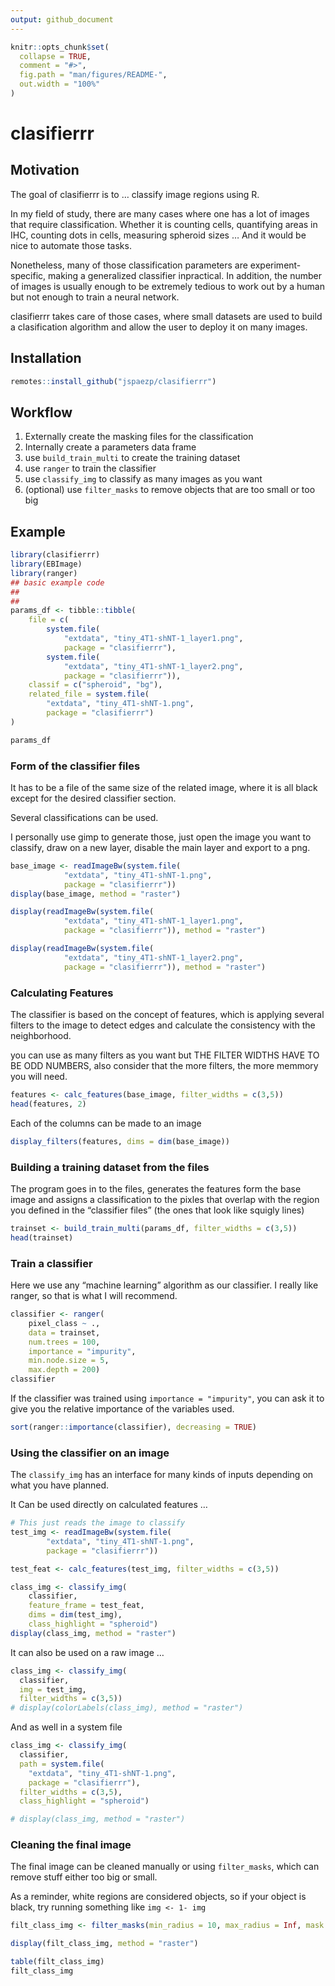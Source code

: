 ```yaml
---
output: github_document
---
```


<!-- README.md is generated from README.Rmd. Please edit that file -->

```r
knitr::opts_chunk$set(
  collapse = TRUE,
  comment = "#>",
  fig.path = "man/figures/README-",
  out.width = "100%"
)
```

# clasifierrr

<!-- badges: start -->
<!-- badges: end -->

## Motivation

The goal of clasifierrr is to ... classify image regions using R.

In my field of study, there are many cases where one has a lot of images that
require classification. Whether it is counting cells, quantifying areas in IHC, 
counting dots in cells, measuring spheroid sizes ... And it would be nice to 
automate those tasks.

Nonetheless, many of those classification parameters are experiment-specific,
making a generalized classifier inpractical. In addition, the number of images
is usually enough to be extremely tedious to work out by a human but not enough
to train a neural network.

clasifierrr takes care of those cases, where small datasets are used to build
a clasification algorithm and allow the user to deploy it on many images.


## Installation

``` r
remotes::install_github("jspaezp/clasifierrr")
```

## Workflow

1. Externally create the masking files for the classification
1. Internally create a parameters data frame
1. use `build_train_multi` to create the training dataset
1. use `ranger` to train the classifier
1. use `classify_img` to classify as many images as you want
1. (optional) use `filter_masks` to remove objects that are too small or too big

## Example

```r
library(clasifierrr)
library(EBImage)
library(ranger)
## basic example code
## 
## 
params_df <- tibble::tibble(
    file = c(
        system.file(
            "extdata", "tiny_4T1-shNT-1_layer1.png",
            package = "clasifierrr"),
        system.file(
            "extdata", "tiny_4T1-shNT-1_layer2.png",
            package = "clasifierrr")),
    classif = c("spheroid", "bg"),
    related_file = system.file(
        "extdata", "tiny_4T1-shNT-1.png",
        package = "clasifierrr")
)

params_df
```

### Form of the classifier files

It has to be a file of the same size of the related image, where it is all black
except for the desired classifier section.

Several classifications can be used.

I personally use gimp to generate those, just open the image you want to 
classify, draw on a new layer, disable the main layer and export to a png.

```r
base_image <- readImageBw(system.file(
            "extdata", "tiny_4T1-shNT-1.png",
            package = "clasifierrr"))
display(base_image, method = "raster")

display(readImageBw(system.file(
            "extdata", "tiny_4T1-shNT-1_layer1.png",
            package = "clasifierrr")), method = "raster")

display(readImageBw(system.file(
            "extdata", "tiny_4T1-shNT-1_layer2.png",
            package = "clasifierrr")), method = "raster")

```


### Calculating Features

The classifier is based on the concept of features, which is applying several
filters to the image to detect edges and calculate the consistency with the
neighborhood.

you can use as many filters as you want but
THE FILTER WIDTHS HAVE TO BE ODD NUMBERS, also consider that the more filters,
the more memmory you will need.

```r
features <- calc_features(base_image, filter_widths = c(3,5))
head(features, 2)
```


Each of the columns can be made to an image

```r
display_filters(features, dims = dim(base_image))
```

### Building a training dataset from the files

The program goes in to the files, generates the features form the base image
and assigns a classification to the pixles that overlap with the region you
defined in the "classifier files" (the ones that look like squigly lines)

```r
trainset <- build_train_multi(params_df, filter_widths = c(3,5))
head(trainset)
```

### Train a classifier

Here we use any "machine learning" algorithm as our classifier.
I really like ranger, so that is what I will recommend.

```r
classifier <- ranger(
    pixel_class ~ .,
    data = trainset, 
    num.trees = 100, 
    importance = "impurity", 
    min.node.size = 5, 
    max.depth = 200)
classifier

```

If the classifier was trained using `importance = "impurity"`, you can ask it
to give you the relative importance of the variables used.

```r
sort(ranger::importance(classifier), decreasing = TRUE)
```

### Using the classifier on an image

The `classify_img` has an interface for many kinds of inputs depending on what
you have planned.

It Can be used directly on calculated features ...

```r
# This just reads the image to classify
test_img <- readImageBw(system.file(
        "extdata", "tiny_4T1-shNT-1.png",
        package = "clasifierrr"))

test_feat <- calc_features(test_img, filter_widths = c(3,5))

class_img <- classify_img(
    classifier, 
    feature_frame = test_feat, 
    dims = dim(test_img), 
    class_highlight = "spheroid")
display(class_img, method = "raster")
```

It can also be used on a raw image ...

```r
class_img <- classify_img(
  classifier, 
  img = test_img, 
  filter_widths = c(3,5))
# display(colorLabels(class_img), method = "raster")
```

And as well in a system file

```r
class_img <- classify_img(
  classifier,
  path = system.file(
    "extdata", "tiny_4T1-shNT-1.png",
    package = "clasifierrr"),
  filter_widths = c(3,5), 
  class_highlight = "spheroid")

# display(class_img, method = "raster")
```

### Cleaning the final image

The final image can be cleaned manually or using `filter_masks`,
which can remove stuff either too big or small.

As a reminder, white regions are considered objects, so if your object is black,
try running something like `img <- 1- img`

```r
filt_class_img <- filter_masks(min_radius = 10, max_radius = Inf, mask = class_img)

display(filt_class_img, method = "raster")
```



```r
table(filt_class_img)
filt_class_img
```

